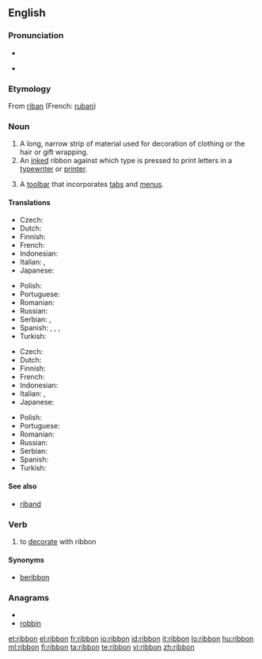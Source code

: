 ==English==
{{wikipedia}}

===Pronunciation===
* {{audio|en-us-ribbon.ogg|Audio (US)}}

* {{rhymes|ɪbən}}

===Etymology===
From {{etyl|fro}} [[riban]] (French: [[ruban]])

===Noun===
{{en-noun}}

# A long, narrow strip of material used for decoration of clothing or the hair or gift wrapping.
# An [[inked]] ribbon against which type is pressed to print letters in a [[typewriter]] or [[printer]].
# {{computing|GUI}} A [[toolbar]] that incorporates [[tab]]s and [[menu]]s.

====Translations====
{{trans-top|long, narrow strip of material}}
* Czech: {{t-|cs|stuha|f}}
* Dutch: {{t+|nl|lint|n}}
* Finnish: {{t+|fi|nauha}}
* French: {{t+|fr|ruban|m}}
* Indonesian: {{t-|id|pita|xs=Indonesian}}
* Italian: {{t-|it|nastro|m}}, {{t+|it|fettuccia|f}}
* Japanese: {{t|ja|リボン|tr=ribon}}
{{trans-mid}}
* Polish: {{t|pl|wstążka|f}}
* Portuguese: {{t+|pt|fita|f}}
* Romanian: {{t|ro|fundă|f}}
* Russian: {{t|ru|лента|f}}
* Serbian: {{t-|sr|vrpca|f}}, {{t-|sr|traka|f}}
* Spanish: {{t+|es|cinta|f}}, {{t+|es|moño|m}}, {{t+|es|lazo|m}}, {{t+|es|galón|m}}
* Turkish: {{t|tr|kurdele}}
{{trans-bottom}}

{{trans-top|inked ribbon}}
* Czech: {{t-|cs|páska|f}}
* Dutch: {{t+|nl|lint|n}}
* Finnish: {{t|fi|värinauha}}
* French: {{t+|fr|ruban|m}}
* Indonesian: {{t-|id|pita|xs=Indonesian}}
* Italian: {{t-|it|nastro|m}}, {{t+|it|fettuccia|f}}
* Japanese: {{t|ja|リボン|tr=ribon}}
{{trans-mid}}
* Polish: {{t|pl|wstążka|f}}
* Portuguese: {{t+|pt|fita|f}}
* Romanian: {{t|ro|ribon|n}}
* Russian: {{t|ru|лента|f}}
* Serbian: {{t|sr|pantljika|f}}
* Spanish: {{t+|es|cinta|f}}
* Turkish: {{t|tr|şerit}}
{{trans-bottom}}

====See also====
* [[riband]]

===Verb===
{{en-verb}}

# to [[decorate]] with ribbon

====Synonyms====
* [[beribbon]]

===Anagrams===
* {{alphagram|bbinor}}
* [[robbin#English|robbin]]

[[et:ribbon]]
[[el:ribbon]]
[[fr:ribbon]]
[[io:ribbon]]
[[id:ribbon]]
[[it:ribbon]]
[[lo:ribbon]]
[[hu:ribbon]]
[[ml:ribbon]]
[[fi:ribbon]]
[[ta:ribbon]]
[[te:ribbon]]
[[vi:ribbon]]
[[zh:ribbon]]